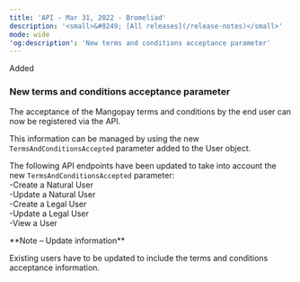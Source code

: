 ```yaml
---
title: 'API - Mar 31, 2022 - Bromeliad'  
description: '<small>&#8249; [All releases](/release-notes)</small>'  
mode: wide  
'og:description': 'New terms and conditions acceptance parameter'  
---
```

  
  <div class="pill pill-green">Added</div> 
  
### New terms and conditions acceptance parameter  

The acceptance of the Mangopay terms and conditions by the end user can now be registered via the API.  

This information can be managed by using the new `TermsAndConditionsAccepted` parameter added to the User object.  

The following API endpoints have been updated to take into account the new `TermsAndConditionsAccepted` parameter:  
-Create a Natural User  
-Update a Natural User  
-Create a Legal User  
-Update a Legal User  
-View a User  

<Note>  
**Note – Update information** 
  
Existing users have to be updated to include the terms and conditions acceptance information.  
</Note>